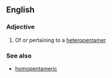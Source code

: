 ==English==

===Adjective===
{{en-adj|-}}

# Of or pertaining to a [[heteropentamer]]

===See also===
*[[homopentameric]]